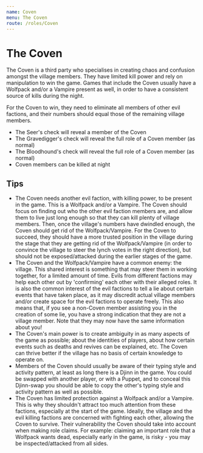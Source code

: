 ```yaml
---
name: Coven
menu: The Coven
route: /roles/Coven
---
```


# The Coven

The Coven is a third party who specialises in creating chaos and confusion amongst the village members. They have limited kill power and rely on manipulation to win the game. Games that include the Coven usually have a Wolfpack and/or a Vampire present as well, in order to have a consistent source of kills during the night.

For the Coven to win, they need to eliminate all members of other evil factions, and their numbers should equal those of the remaining village members.

- The Seer's check will reveal a member of the Coven
- The Gravedigger's check will reveal the full role of a Coven member (as normal)
- The Bloodhound's check will reveal the full role of a Coven member (as normal)
- Coven members can be killed at night

## Tips

- The Coven needs another evil faction, with killing power, to be present in the game. This is a Wolfpack and/or a Vampire. The Coven should focus on finding out who the other evil faction members are, and allow them to live just long enough so that they can kill plenty of village members. Then, once the village's numbers have dwindled enough, the Coven should get rid of the Wolfpack/Vampire. For the Coven to succeed, they should have a more trusted position in the village during the stage that they are getting rid of the Wolfpack/Vampire (in order to convince the village to steer the lynch votes in the right direction), but should not be exposed/attacked during the earlier stages of the game.
- The Coven and the Wolfpack/Vampire have a common enemy: the village. This shared interest is something that may steer them in working together, for a limited amount of time. Evils from different factions may help each other out by 'confirming' each other with their alleged roles. It is also the common interest of the evil factions to tell a lie about certain events that have taken place, as it may discredit actual village members and/or create space for the evil factions to operate freely. This also means that, if you see a non-Coven member assisting you in the creation of some lie, you have a strong indication that they are not a village member. Note that they may now have the same information about you!
- The Coven's main power is to create ambiguity in as many aspects of the game as possible; about the identities of players, about how certain events such as deaths and revives can be explained, etc. The Coven can thrive better if the village has no basis of certain knowledge to operate on.
- Members of the Coven should usually be aware of their typing style and activity pattern, at least as long there is a Djinn in the game. You could be swapped with another player, or with a Puppet, and to conceal this Djinn-swap you should be able to copy the other's typing style and activity pattern as well as possible.
- The Coven has limited protection against a Wolfpack and/or a Vampire. This is why they shouldn't attract too much attention from these factions, especially at the start of the game. Ideally, the village and the evil killing factions are concerned with fighting each other, allowing the Coven to survive. Their vulnerability the Coven should take into account when making role claims. For example: claiming an important role that a Wolfpack wants dead, especially early in the game, is risky - you may be inspected/attacked from all sides.
